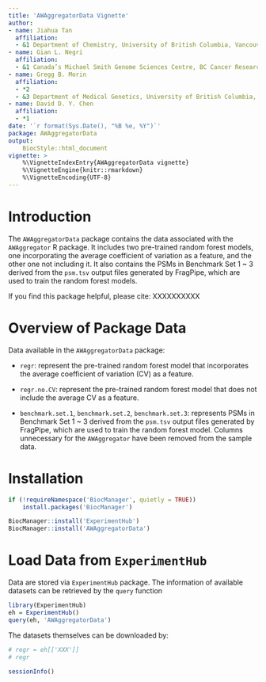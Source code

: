 ```yaml
---
title: 'AWAggregatorData Vignette'
author:
- name: Jiahua Tan
  affiliation:
  - &1 Department of Chemistry, University of British Columbia, Vancouver, BC, Canada
- name: Gian L. Negri
  affiliation:
  - &1 Canada’s Michael Smith Genome Sciences Centre, BC Cancer Research Institute, University of British Columbia, Vancouver, BC, Canada
- name: Gregg B. Morin
  affiliation:
  - *2
  - &3 Department of Medical Genetics, University of British Columbia, Vancouver, BC, Canada
- name: David D. Y. Chen
  affiliation:
  - *1
date: '`r format(Sys.Date(), "%B %e, %Y")`'
package: AWAggregatorData
output: 
    BiocStyle::html_document
vignette: >
    %\VignetteIndexEntry{AWAggregatorData vignette}
    %\VignetteEngine{knitr::rmarkdown}
    %\VignetteEncoding{UTF-8}
---
```


# Introduction

The `AWAggregatorData` package contains the data associated with the `AWAggregator` R package. It includes two pre-trained random forest models, one incorporating the average coefficient of variation as a feature, and the other one not including it. It also contains the PSMs in Benchmark Set 1 ~ 3 derived from the `psm.tsv` output files generated by FragPipe, which are used to train the random forest models.

If you find this package helpful, please cite: 
XXXXXXXXXX

# Overview of Package Data

Data available in the `AWAggregatorData` package:

* `regr`: represent the pre-trained random forest model that incorporates the average coefficient of variation (CV) as a feature.

* `regr.no.CV`: represent the pre-trained random forest model that does not include the average CV as a feature.

* `benchmark.set.1`, `benchmark.set.2`, `benchmark.set.3`: represents PSMs in Benchmark Set 1 ~ 3 derived from the `psm.tsv` output files generated by FragPipe, which are used to train the random forest model. Columns unnecessary for the `AWAggregator` have been removed from the sample data.

# Installation


```r
if (!requireNamespace('BiocManager', quietly = TRUE))
    install.packages('BiocManager')

BiocManager::install('ExperimentHub')
BiocManager::install('AWAggregatorData')
```


# Load Data from `ExperimentHub`

Data are stored via `ExperimentHub` package. The information of available datasets can be retrieved by the `query` function


```r
library(ExperimentHub)
eh = ExperimentHub()
query(eh, 'AWAggregatorData')
```


The datasets themselves can be downloaded by:


```r
# regr = eh[['XXX']]
# regr
```

```r
sessionInfo()
```
